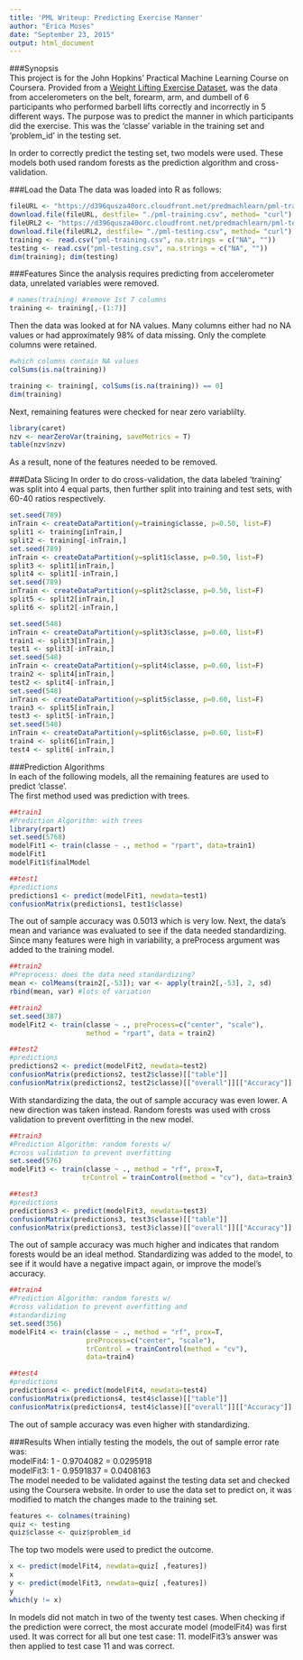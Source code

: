 ```yaml
---
title: 'PML Writeup: Predicting Exercise Manner'
author: "Erica Moses"
date: "September 23, 2015"
output: html_document
---
```

###Synopsis  
This project is for the John Hopkins' Practical Machine Learning Course on Coursera. Provided from a [Weight Lifting Exercise Dataset](http://groupware.les.inf.puc-rio.br/har), was the data from accelerometers on the belt, forearm, arm, and dumbell of 6 participants who performed barbell lifts correctly and incorrectly in 5 different ways. The purpose was to predict the manner in which participants did the exercise. This was the 'classe' variable in the training set and 'problem_id' in the testing set.  

In order to correctly predict the testing set, two models were used.  These models both used random forests as the prediction algorithm and cross-validation.

###Load the Data
The data was loaded into R as follows:
```r
fileURL <- "https://d396qusza40orc.cloudfront.net/predmachlearn/pml-training.csv"
download.file(fileURL, destfile= "./pml-training.csv", method= "curl")
fileURL2 <- "https://d396qusza40orc.cloudfront.net/predmachlearn/pml-testing.csv"
download.file(fileURL2, destfile= "./pml-testing.csv", method= "curl")
training <- read.csv("pml-training.csv", na.strings = c("NA", ""))
testing <- read.csv("pml-testing.csv", na.strings = c("NA", ""))
dim(training); dim(testing)
```  

###Features
Since the analysis requires predicting from accelerometer data, unrelated variables were removed.
```r
# names(training) #remove 1st 7 columns
training <- training[,-(1:7)]
```
Then the data was looked at for NA values. Many columns either had no NA values or had approximately 98% of data missing. Only the complete columns were retained.
```r
#which columns contain NA values
colSums(is.na(training))
```
```r
training <- training[, colSums(is.na(training)) == 0]
dim(training)
```
Next, remaining features were checked for near zero variablilty.
```r
library(caret)
nzv <- nearZeroVar(training, saveMetrics = T)
table(nzv$nzv)
```
As a result, none of the features needed to be removed.  

###Data Slicing
In order to do cross-validation, the data labeled 'training' was split into 4 equal parts, then further split into training and test sets, with 60-40 ratios respectively.
```r
set.seed(789)
inTrain <- createDataPartition(y=training$classe, p=0.50, list=F)
split1 <- training[inTrain,]
split2 <- training[-inTrain,]
set.seed(789)
inTrain <- createDataPartition(y=split1$classe, p=0.50, list=F)
split3 <- split1[inTrain,]
split4 <- split1[-inTrain,]
set.seed(789)
inTrain <- createDataPartition(y=split2$classe, p=0.50, list=F)
split5 <- split2[inTrain,]
split6 <- split2[-inTrain,]

set.seed(548)
inTrain <- createDataPartition(y=split3$classe, p=0.60, list=F)
train1 <- split3[inTrain,]
test1 <- split3[-inTrain,]
set.seed(548)
inTrain <- createDataPartition(y=split4$classe, p=0.60, list=F)
train2 <- split4[inTrain,]
test2 <- split4[-inTrain,]
set.seed(548)
inTrain <- createDataPartition(y=split5$classe, p=0.60, list=F)
train3 <- split5[inTrain,]
test3 <- split5[-inTrain,]
set.seed(548)
inTrain <- createDataPartition(y=split6$classe, p=0.60, list=F)
train4 <- split6[inTrain,]
test4 <- split6[-inTrain,]
```  

###Prediction Algorithms  
In each of the following models, all the remaining features are used to predict 'classe'.  
The first method used was prediction with trees.
```r
##train1
#Prediction Algorithm: with trees
library(rpart)
set.seed(5768)
modelFit1 <- train(classe ~ ., method = "rpart", data=train1)
modelFit1
modelFit1$finalModel

##test1
#predictions
predictions1 <- predict(modelFit1, newdata=test1)
confusionMatrix(predictions1, test1$classe)
```
The out of sample accuracy was 0.5013 which is very low. Next, the data's mean and variance was evaluated to see if the data needed standardizing. Since many features were high in variability, a preProcess argument was added to the training model.
```r
##train2
#Preprocess: does the data need standardizing?
mean <- colMeans(train2[,-53]); var <- apply(train2[,-53], 2, sd)
rbind(mean, var) #lots of variation
```
```r
##train2
set.seed(387)
modelFit2 <- train(classe ~ ., preProcess=c("center", "scale"),
                   method = "rpart", data = train2)

##test2
#predictions
predictions2 <- predict(modelFit2, newdata=test2)
confusionMatrix(predictions2, test2$classe)[["table"]]
confusionMatrix(predictions2, test2$classe)[["overall"]][["Accuracy"]]
```
With standardizing the data, the out of sample accuracy was even lower. A new direction was taken instead. Random forests was used with cross validation to prevent overfitting in the new model.
```r
##train3
#Prediction Algorithm: random forests w/ 
#cross validation to prevent overfitting
set.seed(576)
modelFit3 <- train(classe ~ ., method = "rf", prox=T, 
                  trControl = trainControl(method = "cv"), data=train3)

##test3
#predictions
predictions3 <- predict(modelFit3, newdata=test3)
confusionMatrix(predictions3, test3$classe)[["table"]]
confusionMatrix(predictions3, test3$classe)[["overall"]][["Accuracy"]]
```
The out of sample accuracy was much higher and indicates that random forests would be an ideal method. Standardizing was added to the model, to see if it would have a negative impact again, or improve the model's accuracy.
```r
##train4
#Prediction Algorithm: random forests w/ 
#cross validation to prevent overfitting and 
#standardizing
set.seed(356)
modelFit4 <- train(classe ~ ., method = "rf", prox=T, 
                   preProcess=c("center", "scale"),
                   trControl = trainControl(method = "cv"),
                   data=train4)

##test4
#predictions
predictions4 <- predict(modelFit4, newdata=test4)
confusionMatrix(predictions4, test4$classe)[["table"]]
confusionMatrix(predictions4, test4$classe)[["overall"]][["Accuracy"]]
```
The out of sample accuracy was even higher with standardizing.

###Results
When intially testing the models, the out of sample error rate was:  
modelFit4: 1 - 0.9704082 = 0.0295918  
modelFit3: 1 - 0.9591837 = 0.0408163  
The model needed to be validated against the testing data set and checked using the Coursera website. In order to use the data set to predict on, it was modified to match the changes made to the training set.
```r
features <- colnames(training)
quiz <- testing
quiz$classe <- quiz$problem_id
```
The top two models were used to predict the outcome.
```r
x <- predict(modelFit4, newdata=quiz[ ,features])
x
y <- predict(modelFit3, newdata=quiz[ ,features])
y
which(y != x)
```
In models did not match in two of the twenty test cases. When checking if the prediction were correct, the most accurate model (modelFit4) was  first used. It was correct for all but one test case: 11. modelFit3's answer was then applied to test case 11 and was correct. 
